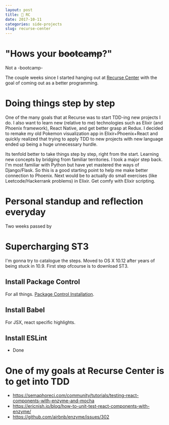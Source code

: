 ```yaml
---
layout: post
title: 🚀 RC
date: 2017-10-11
categories: side-projects
slug: recurse-center
---
```

# "Hows your <strike>bootcamp</strike>?"
Not a -bootcamp-

The couple weeks since I started hanging out at <a href="https://recurse.com">Recurse Center</a> with the goal of coming out as a better programming. 

# Doing things step by step
One of the many goals that at Recurse was to start TDD-ing new projects I do. I also want to learn new (relative to me) technologies such as Elixir (and Phoenix framework), React Native, and get better grasp at Redux. I decided to remake my old Pokemon visualization app in Elixir+Phoenix+React and quickly realized that trying to apply TDD to new projects with new language ended up being a huge unnecessary hurdle.

Its tenfold better to take things step by step, right from the start. Learning new concepts by bridging from familiar territories. I took a major step back. I'm most familiar with Python but have yet mastered the ways of Django/Flask. So this is a good starting point to help me make better connection to Phoenix. Next would be to actually do small exercises (like Leetcode/Hackerrank problems) in Elixir. Get comfy with Elixir scripting.

# Personal standup and reflection everyday


Two weeks passed by 
# Supercharging ST3 
I'm gonna try to catalogue the steps. Moved to OS X 10.12 after years of being stuck in 10.9. First step ofcourse is to download ST3.

## Install Package Control
For all things. 
<a href="https://packagecontrol.io/installation">Package Control Installation</a>.

## Install Babel
For JSX, react specific highlights.

## Install ESLint

- Done


# One of my goals at Recurse Center is to get into TDD
- https://semaphoreci.com/community/tutorials/testing-react-components-with-enzyme-and-mocha
- https://ericnish.io/blog/how-to-unit-test-react-components-with-enzyme/
- https://github.com/airbnb/enzyme/issues/302
